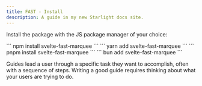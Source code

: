 ```yaml
---
title: FAST - Install
description: A guide in my new Starlight docs site.
---
```


<ViewTransitions />

Install the package with the JS package manager of your choice:

<Tabs>
	<TabItem label="npm">
		```
		npm install svelte-fast-marquee
		```
	</TabItem>
	<TabItem label="yarn">
		```
		yarn add svelte-fast-marquee
		```
	</TabItem>
	<TabItem label="pnpm">
		```
		pnpm install svelte-fast-marquee
		```
	</TabItem>
	<TabItem label="bun">
		```
		bun add svelte-fast-marquee
		```
	</TabItem>
</Tabs>

Guides lead a user through a specific task they want to accomplish, often with a sequence of steps.
Writing a good guide requires thinking about what your users are trying to do.

